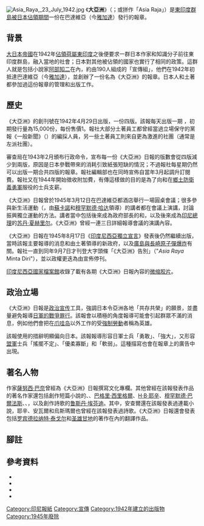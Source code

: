 [[File:Asia_Raya,_23_July_1942.jpg|thumb]]
《'''大亞洲'''》（{{lang-id|Asia Raya}}；或拼作「Asia Raja」）是[[荷屬東印度日佔時期|東印度群島被日本佔領期間]]一份在巴達維亞（今[[雅加達|雅加達]]）發行的報章。

== 背景 ==
[[大日本帝國|大日本帝國]]在1942年[[荷屬東印度日佔時期|佔領]][[荷屬東印度|荷屬東印度]]之後便要求一群日本作家和知識分子前往東印度群島，融入當地的{{en-link|印尼原住民|Native Indonesians|土著}}社會；日本對其他被佔領的國家也實行了相同的政策。這群人就是包括小說家[[阿部知二|阿部知二]]在內，約由190人組成的「宣傳組」，他們在1942年初抵達巴達維亞（今[[雅加達|雅加達]]），並創辦了一份名為《大亞洲》的報章{{sfn|Mahayana|2007|p=177}}。日本人和土著都參加過這份報章的管理和出版工作{{sfn|Mahayana|2007|p=178}}。

== 歷史 ==
《大亞洲》的創刊號在1942年4月29日出版，一份四版{{sfn|Mahayana|2007|p=178}}。該報每天出版一期<!--（週日和假期除外），不過報社會在重大事件發生的時候出版號外，號外可以在一個星期內的任何一天出版-->，初期發行量為15,000份，每份售價1{{en-link|荷屬東印度盾|Netherlands Indies gulden|角}}{{sfn|Mahayana|2007|p=179}}。報社大部分土著員工都曾經當過立場保守的{{en-link|大印度尼西亞黨|Partai Indonesia Raya}}黨報《一般新聞》（{{lang|id|''Berita Oemoem''}}）的編採人員，另一些土著員工則來自更為激進的社團（通常是左派社團）{{sfn|Mark|2011|p=238}}。

審查局在1943年2月頒布行政命令，宣布每一份《大亞洲》日報的版數會從四版減少到兩版，原因是日本參戰帶來的消耗引致紙張短缺的情況；不過報社每星期仍然可以出版一期合共四版的報章。報社編輯部也在同時宣佈自當年3月起調升訂閱費{{sfn|Mahayana|2007|p=179}}。報社又在1944年開始徵收附加費，有傳這樣做的目的是為了向{{en-link|勞務者|Romusha}}和在[[鄉土防衛義勇軍|鄉土防衛義勇軍]]服役的士兵支薪{{sfn|Mahayana|2007|p=180}}。

《大亞洲》日報曾於1945年3月12日在巴達維亞都酒店舉行一場圓桌會議；很多參與新生活運動（{{lang|id|Gerakan Hidoep Baroe}}，由[[蘇卡諾|蘇卡諾]]和[[穆罕默德·哈达|穆罕默德·哈达]]領導）的講者都在會議上演講，討論振興獨立運動的方法。講者當中包括後來成為政府部長的{{en-link|奧圖·伊斯干達·迪·納塔|Oto Iskandar di Nata}}和{{en-link|瑪麗婭·烏爾法·桑托索|Maria Ulfah Santoso}}，以及後來成為[[印度尼西亚总理列表|印尼總理]]的[[苏丹·夏赫里尔|苏丹·夏赫里尔]]。《大亞洲》曾經一連三日詳細報導會議的演講內容{{sfn|Mrázek|1994|p=251}}。

《大亞洲》日報在1945年8月17日《[[印度尼西亞獨立宣言|印度尼西亞獨立宣言]]》發表後仍然繼續出版，當時該報主要報導的消息和由土著領導的新政府，以及[[廣島與長崎原子彈爆炸|廣島與長崎原子彈爆炸]]有關{{sfn|Mahayana|2007|p=180}}。報社一直到同年9月7日才刊登大字頭條「《大亞洲》告別」（"''Asia Raya'' Minta Diri"），並以政權更迭為由宣佈停刊{{sfn|Mahayana|2007|p=181}}。

[[印度尼西亞國家檔案館|印度尼西亞國家檔案館]]收錄了載有各期《大亞洲》日報內容的[[微缩胶片|微缩胶片]]{{sfn|Mahayana|2007|p=181}}。

== 政治立場 ==
《大亞洲》日報是[[政治宣传|政治宣传]]工具，強調日本令亞洲各地「共存共榮」的願景，並盡量避免報導[[日军战争罪行|日軍的戰爭罪行]]。該報會以積極的角度報導可能會引起群眾不滿的消息，例如他們會把在[[爪哇岛|爪哇岛]]以外工作的受[[強制勞動|強制勞動]]者稱為英雄{{sfn|Mahayana|2007|p=184}}。

該報使用的措辭明顯偏向日本。該報報導形容日軍士兵「勇敢」、「強大」，又形容[[同盟國_(第二次世界大戰)|盟軍]]士兵「搖擺不定」、「優柔寡斷」和「軟弱」{{sfn|Mahayana|2007|p=185}}。這種描寫也會在報章上的廣告中出現{{sfn|Mahayana|2007|p=186}}。

== 著名人物 ==
作家[[薩努西·巴奈|薩努西·巴奈]]曾經為《大亞洲》日報撰寫文化專欄{{sfn|Mark|2011|p=238}}。其他曾經在該報發表作品的著名作家還包括創作短篇小說的{{en-link|阿赫迪亞特·卡爾達·米哈查|Achdiat K. Mihardja}}、{{en-link|安查爾·阿斯馬拉|Andjar Asmara}}、[[巴格里·西里格爾|巴格里·西里格爾]]、[[H·B·耶辛|H·B·耶辛]]、[[穆罕默德·巴爾法斯|穆罕默德·巴爾法斯]]{{sfn|Tempo 1975, Balfas Berpulang}}、{{en-link|羅西漢·安瓦爾|Rosihan Anwar}}、{{en-link|烏斯瑪爾·伊斯邁耳|Usmar Ismail}}，以及創作詩歌的[[鲁斯丹·埃芬迪|鲁斯丹·埃芬迪]]。其中，安查爾還在該報發表過連載小說，耶辛、安瓦爾和烏斯瑪爾也曾經在該報發表過詩歌。《大亞洲》日報還會發表包括[[罗宾德拉纳特·泰戈尔|罗宾德拉纳特·泰戈尔]]和[[圣雄甘地|圣雄甘地]]的著作在內的翻譯作品。{{sfn|Mahayana|2007|pp=209–215}}

== 腳註 ==
{{reflist|30em}}

== 參考資料 ==
{{refbegin|colwidth=30em}}
*{{cite news
 |title       = Balfas Berpulang
 |language    = id
 |work        = Tempo
 |date        = 1975-06-28
 |accessdate  = 2012-04-11
 |archiveurl  = https://www.webcitation.org/66q5EvvOw?url=http://majalah.tempointeraktif.com/id/arsip/1975/06/28/PT/mbm.19750628.PT67232.id.html
 |archivedate = 2012-04-11
 |url         = http://majalah.tempointeraktif.com/id/arsip/1975/06/28/PT/mbm.19750628.PT67232.id.html
 |ref         = {{sfnRef|Tempo 1975, Balfas Berpulang}}
 |deadurl     = no
 |df          = 
}}
*{{cite book
 |title=Pan-Asianism: A Documentary History: Volume 2: 1920–Present
 |publisher=Rowman & Littlefield
 |location=Lanham
 |year=2011
 |last1=Mark
 |first1=Ethan
 |editor1-last=Saaler
 |editor1-first=Sven
 |editor2-last=Szpilman
 |editor2-first=Christopher W A
 |isbn=978-1-4422-0601-4
 |pages=233–242
 |chapter=Indonesian Nationalism and Wartime Asianism: Essays from the "Culture" Column of ''Greater Asia'', 1942
 |ref=harv
 |url=http://books.google.ca/books?id=dwMrujUVXE8C
}}
*{{cite book
 |title=Ekstrinsikalitas Sastra Indonesia
 |language=id
 |last=Mahayana
 |first=Maman S.
 |publisher=RajaGrafindo Persada
 |location=Jakarta
 |ref=harv
 |isbn=978-979-769-115-8
 |year=2007
}}
*{{cite book
 |title=Sjahrir : Politics and Exile in Indonesia
 |last1=Mrázek
 |first1=Rudolph
 |year=1994
 |publisher=Cornell University
 |location=Ithaca
 |isbn=978-0-87727-713-2
 |series=Studies on Southeast Asia
 |url=http://books.google.ca/books?id=vzwAExNhpRQC
 |ref=harv
 |access-date=2016-11-24
 |archive-date=2014-08-14
 |archive-url=https://web.archive.org/web/20140814041549/http://books.google.ca/books?id=vzwAExNhpRQC
 |dead-url=no
 }}
{{refend}}

[[Category:印尼報紙|Category:印尼報紙]]
[[Category:宣傳|Category:宣傳]]
[[Category:1942年建立的出版物|Category:1942年建立的出版物]]
[[Category:1945年廢除|Category:1945年廢除]]
